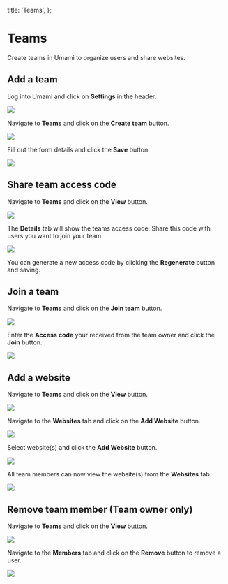   title: 'Teams',
};

# Teams

Create teams in Umami to organize users and share websites.

## Add a team

Log into Umami and click on **Settings** in the header.

<img src="/images/v2/navbar-settings.png" />

Navigate to **Teams** and click on the **Create team** button.

<img src="/images/v2/team-add.png" />

Fill out the form details and click the **Save** button.

<img src="/images/v2/team-add-form.png" />

## Share team access code

Navigate to **Teams** and click on the **View** button.

<img src="/images/v2/team-view.png" />

The **Details** tab will show the teams access code. Share this code with users you want to join your team.

<img src="/images/v2/team-details.png" />

You can generate a new access code by clicking the **Regenerate** button and saving.

## Join a team

Navigate to **Teams** and click on the **Join team** button.

<img src="/images/v2/team-add.png" />

Enter the **Access code** your received from the team owner and click the **Join** button.

<img src="/images/v2/team-join-form.png" />

## Add a website

Navigate to **Teams** and click on the **View** button.

<img src="/images/v2/team-view.png" />

Navigate to the **Websites** tab and click on the **Add Website** button.

<img src="/images/v2/team-website.png" />

Select website(s) and click the **Add Website** button.

<img src="/images/v2/team-add-website.png" />

All team members can now view the website(s) from the **Websites** tab.

<img src="/images/v2/team-view-website.png" />

## Remove team member (Team owner only)

Navigate to **Teams** and click on the **View** button.

<img src="/images/v2/team-view.png" />

Navigate to the **Members** tab and click on the **Remove** button to remove a user.

<img src="/images/v2/team-member.png" />
